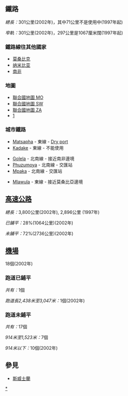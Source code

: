 {{NoteTA|1=zh-hans:斯威士兰; zh-hant:斯威士蘭; zh-tw:史瓦帝尼;}}
== 鐵路 ==
{{main|斯威士蘭鐵路}}
''總長：''301公里(2002年)，其中71公里不是使用中(1997年起)

''窄軌：''301公里(2002年)，297公里是1067厘米闊(1997年起)

=== 鐵路線往其他國家 ===

*[[莫桑比克交通|莫桑比克]]
*[[纳米比亚交通|纳米比亚]]
*[[南非交通|南非]]

=== 地圖 ===

* [http://www.un.org/Depts/Cartographic/map/profile/mozambiq.pdf 聯合國地圖 MO] {{Wayback|url=http://www.un.org/Depts/Cartographic/map/profile/mozambiq.pdf |date=20210126044903 }}
* [http://www.un.org/Depts/Cartographic/map/profile/swaziland.pdf 聯合國地圖 SW]
* [http://www.un.org/Depts/Cartographic/map/profile/southafr.pdf 聯合國地圖 ZA] {{Wayback|url=http://www.un.org/Depts/Cartographic/map/profile/southafr.pdf |date=20210126125550 }}
* [http://www.un.org/Depts] {{Wayback|url=http://www.un.org/Depts |date=20210608212244 }}

=== 城市鐵路 ===
{{main|斯威士蘭鐵路車站}}

* [[Matsapha|Matsapha]] - 東線 - [[Dry_port|Dry port]]
* [[Kadake|Kadake]] - 東線  - 不能使用

* [[Golela|Golela]] - 北南線 - 接近南非邊境
* [[Phuzumoya|Phuzumoya]] - 北南線 - 交匯站
* [[Mpaka|Mpaka]] - 北南線 - 交匯站

* [[Mlawula|Mlawula]] - 東線 - 接近莫桑比亞邊境

== [[高速公路|高速公路]] ==
''總長：''3,800公里(2002年), 2,896公里 (1997年)

''已鋪平：''28%(1064公里)(2002年)

''未鋪平：''72%(2736公里)(2002年)

== [[機場|機場]] ==
{{main|斯威士蘭機場列表}}
18個(2002年)

=== 跑道已鋪平 ===
''共有：''1個

''跑道長2,438米至3,047米：''1個(2002年)

=== 跑道未鋪平 ===
''共有：''17個

''914米至1,523米：''7個

''914米以下：''10個(2002年)

==參見==
* [[斯威士蘭|斯威士蘭]]

{{非洲题目|交通}}
 
[[Category:史瓦帝尼交通|*]]